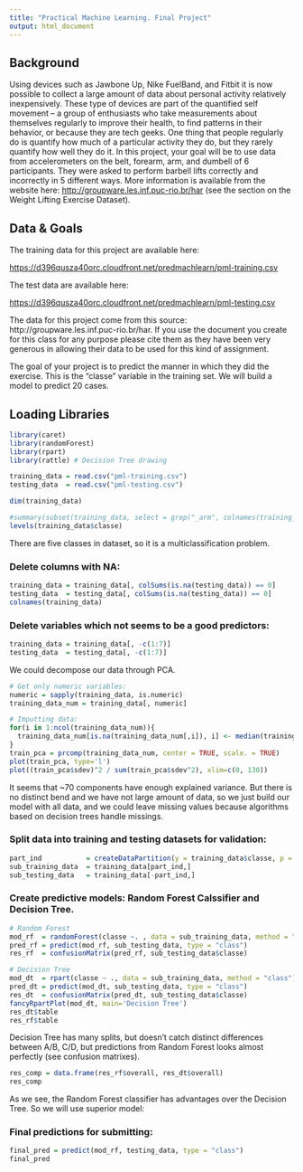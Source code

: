 ```yaml
---
title: "Practical Machine Learning. Final Project"
output: html_document
---
```


## Background

Using devices such as Jawbone Up, Nike FuelBand, and Fitbit it is now possible to collect a large amount of data about personal activity relatively inexpensively. These type of devices are part of the quantified self movement – a group of enthusiasts who take measurements about themselves regularly to improve their health, to find patterns in their behavior, or because they are tech geeks. One thing that people regularly do is quantify how much of a particular activity they do, but they rarely quantify how well they do it. In this project, your goal will be to use data from accelerometers on the belt, forearm, arm, and dumbell of 6 participants. They were asked to perform barbell lifts correctly and incorrectly in 5 different ways. More information is available from the website here: [http://groupware.les.inf.puc-rio.br/har](http://groupware.les.inf.puc-rio.br/har) (see the section on the Weight Lifting Exercise Dataset). 

## 


## Data & Goals

The training data for this project are available here:

[https://d396qusza40orc.cloudfront.net/predmachlearn/pml-training.csv](https://d396qusza40orc.cloudfront.net/predmachlearn/pml-training.csv)

The test data are available here:

[https://d396qusza40orc.cloudfront.net/predmachlearn/pml-testing.csv](https://d396qusza40orc.cloudfront.net/predmachlearn/pml-testing.csv)

The data for this project come from this source: http://groupware.les.inf.puc-rio.br/har. If you use the document you create for this class for any purpose please cite them as they have been very generous in allowing their data to be used for this kind of assignment. 

The goal of your project is to predict the manner in which they did the exercise. This is the "classe" variable in the training set. We will build a model to predict 20 cases.

## Loading Libraries
```r
library(caret) 
library(randomForest)
library(rpart)
library(rattle) # Decision Tree drawing
```

```r
training_data = read.csv("pml-training.csv")
testing_data  = read.csv("pml-testing.csv")

dim(training_data)

#summary(subset(training_data, select = grep("_arm", colnames(training_data))))
levels(training_data$classe)
```
There are five classes in dataset, so it is a multiclassification problem.

### Delete columns with NA:
```r
training_data = training_data[, colSums(is.na(testing_data)) == 0]
testing_data  = testing_data[, colSums(is.na(testing_data)) == 0]
colnames(training_data)
```

### Delete variables which not seems to be a good predictors:
```r
training_data = training_data[, -c(1:7)]
testing_data  = testing_data[, -c(1:7)]
```

We could decompose our data through PCA.
```r
# Get only numeric variables:
numeric = sapply(training_data, is.numeric)
training_data_num = training_data[, numeric]

# Imputting data:
for(i in 1:ncol(training_data_num)){
  training_data_num[is.na(training_data_num[,i]), i] <- median(training_data_num[,i], na.rm = TRUE)
}
train_pca = prcomp(training_data_num, center = TRUE, scale. = TRUE)
plot(train_pca, type='l')
plot((train_pca$sdev)^2 / sum(train_pca$sdev^2), xlim=c(0, 130))
```
It seems that ~70 components have enough explained variance. But there is no distinct bend and we have not large amount of data, so we just build our model with all data, and we could leave missing values because algorithms based on decision trees handle missings.

### Split data into training and testing datasets for validation:
```r
part_ind           = createDataPartition(y = training_data$classe, p = 0.7, list = FALSE)
sub_training_data  = training_data[part_ind,]
sub_testing_data   = training_data[-part_ind,]
```

### Create predictive models: Random Forest Calssifier and Decision Tree. 
```r
# Random Forest
mod_rf  = randomForest(classe ~. , data = sub_training_data, method = "class")
pred_rf = predict(mod_rf, sub_testing_data, type = "class")
res_rf  = confusionMatrix(pred_rf, sub_testing_data$classe)

# Decision Tree
mod_dt  = rpart(classe ~ ., data = sub_training_data, method = "class")
pred_dt = predict(mod_dt, sub_testing_data, type = "class")
res_dt  = confusionMatrix(pred_dt, sub_testing_data$classe)
fancyRpartPlot(mod_dt, main='Decision Tree')
res_dt$table
res_rf$table
```
Decision Tree has many splits, but doesn't catch distinct differences between A/B, C/D, but predictions from Random Forest looks almost perfectly (see confusion matrixes).

```r
res_comp = data.frame(res_rf$overall, res_dt$overall)
res_comp
```
As we see, the Random Forest classifier has advantages over the Decision Tree. So we will use superior model:

### Final predictions for submitting:
```r
final_pred = predict(mod_rf, testing_data, type = "class")
final_pred
```
